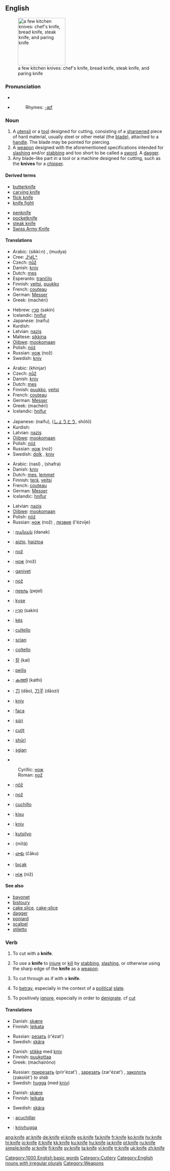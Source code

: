 {{wikipedia|Knife}}
==English==
[[Image:4Messer_fcm.jpg|thumb|right|150px|a few kitchen knives: chef's knife, bread knife, steak knife, and paring knife]]

===Pronunciation===
*{{IPA|/naɪf/}}
*{{audio|en-us-knife.ogg|Audio (US)}}
*:Rhymes: [[Rhymes:English:-aɪf|-aɪf]]

===Noun===
{{en-noun-irreg|knives}}

# A [[utensil]] or a [[tool]] designed for cutting, consisting of a [[sharpen]]ed piece of hard material, usually steel or other metal (the [[blade]]), attached to a [[handle]]. The blade may be pointed for piercing.
# A [[weapon]] designed with the aforementioned specifications intended for [[slash]]ing and/or [[stab]]bing and too short to be called a [[sword]]. A [[dagger]].
# Any blade-like part in a tool or a machine designed for cutting, such as the '''knives''' for a [[chipper]].

====Derived terms====
{{top2}}
*[[butterknife]]
*[[carving knife]]
*[[flick knife]]
*[[knife fight]]
{{mid2}}
*[[penknife]]
*[[pocketknife]]
*[[steak knife]]
*[[Swiss Army Knife]]
{{bottom2}}

====Translations====
{{trans-top|utensil or tool designed for cutting}}
*Arabic: {{ARchar|[[سكين]]}} (sikkí:n) {{mf}}, {{ARchar|[[مدية]]}} (mudya) {{f}}
*Cree: [[ᒨᐦᑯᒫᓐ]]
*Czech: [[nůž]] {{m}}
*Danish: [[kniv]] {{c}}
*Dutch: [[mes]] {{n}}
*Esperanto: [[tranĉilo]]
*Finnish: [[veitsi]], [[puukko]]
*French: [[couteau]] {{m}}
*German: [[Messer]] {{n}}
*Greek: {{t|el|μαχαίρι|n|s}} (machéri)
{{trans-mid}}
*Hebrew: [[סכין]] (sakín) {{f}}
*Icelandic: [[hnífur]] {{m}}
*Japanese: {{JAchar|[[ナイフ]]}} (naifu)
*Kurdish: {{KUchar|[[چه‌قۆ]]}}
*Latvian: [[nazis]] {{m}}
*Maltese: [[sikkina]] {{f}}
*[[Ojibwe]]: [[mookomaan]]
*Polish: [[nóż]] {{m}}
*Russian: [[нож]] (nož) {{m}}
*Swedish: [[kniv]] {{c}}
{{trans-bottom}}

{{trans-top|weapon}}
*Arabic: {{ARchar|[[خنجر]]}} (khinjar) {{m}}
*Czech: [[nůž]] {{m}}
*Danish: [[kniv]] {{c}}
*Dutch: [[mes]] {{n}}
*Finnish: [[puukko]], [[veitsi]]
*French: [[couteau]] {{m}}
*German: [[Messer]] {{n}}
*Greek: {{t|el|μαχαίρι|n|s}} (machéri)
*Icelandic: [[hnífur]] {{m}}
{{trans-mid}}
*Japanese: {{JAchar|[[ナイフ]]}} (naifu), {{JAchar|[[小刀]]}} ([[しょうとう]], shōtō)
*Kurdish: {{KUchar|[[چه‌قۆ]]}}
*Latvian: [[nazis]] {{m}}
*[[Ojibwe]]: [[mookomaan]]
*Polish: [[nóż]] {{m}}
*Russian: [[нож]] (nož) {{m}}
*Swedish: [[dolk]] {{c}}, [[kniv]] {{c}}
{{trans-bottom}}

{{trans-top|any blade-like part designed for cutting}}
*Arabic: {{ARchar|[[نصل]]}} (nasl) {{m}}, {{ARchar|[[شفرة]]}} (shafra) {{f}}
*Danish: [[kniv]] {{c}}
*Dutch: [[mes]], [[lemmet]]
*Finnish: [[terä]], [[veitsi]]
*French: [[couteau]] {{m}}
*German: [[Messer]] {{n}}
*Icelandic: [[hnífur]] {{m}}
{{trans-mid}}
*Latvian: [[nazis]] {{m}}
*[[Ojibwe]]: [[mookomaan]]
*Polish: [[nóż]] {{m}}
*Russian: [[нож]] (nož) {{m}}, [[лезвие]] (l'ézvije) {{n}}
{{trans-bottom}}

{{checktrans}}
{{trans-top|translations to be checked}}
*{{ttbc|Armenian}}: [[դանակ]] (danak)
*{{ttbc|Basque}}: [[aizto]], [[haiztoa]]
*{{ttbc|Bosnian}}: [[nož#Bosnian|nož]] {{m}}
*{{ttbc|Bulgarian}}: [[нож]] (nož) {{m}}
*{{ttbc|Catalan}}: [[ganivet]] {{m}}
*{{ttbc|Croatian}}: [[nož#Croatian|nož]] {{m}}
*{{ttbc|Erzya}}: [[пеель]] (pejel)
*{{ttbc|Guarani}}: [[kyse]]
*{{ttbc|Hebrew}}: [[סכין|סַכִּין]] (sakin)
*{{ttbc|Hungarian}}: [[kés]]
*{{ttbc|Interlingua}}: [[cultello]]
*{{ttbc|Irish}}: [[scian]]
*{{ttbc|Italian}}: [[coltello]] {{m}}
*{{ttbc|Korean}}: [[칼]] (kal)
*{{ttbc|Lithuanian}}: [[peilis]] {{m}}
*{{ttbc|Malayalam}}: [[കത്തി]] (kathi)
{{trans-mid}}
*{{ttbc|Mandarin}}: [[刀]] (dāo), [[刀子]] (dāozi)
*{{ttbc|Norwegian}}: [[kniv]]
*{{ttbc|Portuguese}}: [[faca]] {{f}}
*{{ttbc|Rohingya}}: [[súri]]
*{{ttbc|Romanian}}: [[cuţit]] {{n}}
*{{ttbc|Romani}}: [[shūri]]
*{{ttbc|Scottish Gaelic}}: [[sgian]] {{f}}
*{{ttbc|Serbian}}
:Cyrillic: [[нож#Serbian|нож]] {{m}}
:Roman: [[nož#Serbian|nož]] {{m}}
*{{ttbc|Slovak}}: [[nôž]] {{m}}
*{{ttbc|Slovene}}: [[nož]] {{m}}
*{{ttbc|Spanish}}: [[cuchillo]] {{m}}
*{{ttbc|Swahili}}: [[kisu]]
*{{ttbc|Swedish}}: [[kniv]] {{c}}
*{{ttbc|Tagalog}}: [[kutsilyo]]
*{{ttbc|Thai}}: {{THchar|[[มีด]]}} (mītă)
*{{ttbc|Telugu}}: [[చాకు]] (čāku)
*{{ttbc|Turkish}}: [[bıçak]]
*{{ttbc|Ukrainian}}: [[ніж]] (niž) {{m}}
{{trans-bottom}}

====See also====
*[[bayonet]]
*[[bistoury]]
*[[cake slice]], [[cake-slice]]
*[[dagger]]
*[[poniard]]
*[[scalpel]]
*[[stiletto]]

===Verb===
{{en-verb|knif|ing}}

# {{transitive}} To cut with a '''knife'''.
# {{transitive}} To use a '''knife''' to [[injure]] or [[kill]] by [[stab]]bing, [[slash]]ing, or otherwise using the sharp edge of the '''knife''' as a [[weapon]].
# {{intransitive}} To cut through as if with a '''knife'''.
# {{transitive}} To [[betray]], especially in the context of a [[political]] [[slate]].
# {{transitive}} To positively [[ignore]], especially in order to [[denigrate]]. cf [[cut]]

====Translations====
{{trans-top|to use a knife to cut}}
*Danish: [[skære]]
*Finnish: [[leikata]]
{{trans-mid}}
*Russian: [[резать]] (r'ézat')
*Swedish: [[skära]]
{{trans-bottom}}

{{trans-top|to use a knife to injure or kill}}
*Danish: [[stikke]] med [[kniv]]
*Finnish: [[puukottaa]]
*Greek: {{t|el|μαχαιρώνω||}} (machairóno)
{{trans-mid}}
*Russian: [[прирезать]] (prir'ézat') {{impf}}, [[зарезать]] (zar'ézat') {{impf}}, [[заколоть]] (zakolót') {{impf}} ''to stab''
*Swedish: [[hugga]] (med [[kniv]])
{{trans-bottom}}

{{trans-top|to cut through as if with a knife}}
*Danish: [[skære]]
*Finnish: [[leikata]]
{{trans-mid}}
*Swedish: [[skära]]
{{trans-bottom}}

{{checktrans}}
{{trans-top|translations to be checked}}
*{{ttbc|Spanish}}: [[acuchillar]]
*{{ttbc|Swedish}}: [[knivhugga]]
{{trans-bottom}}

[[Category:1000 English basic words]]
[[Category:Cutlery]]
[[Category:English nouns with irregular plurals]]
[[Category:Weapons]]

[[ang:knife]]
[[ar:knife]]
[[de:knife]]
[[el:knife]]
[[es:knife]]
[[fa:knife]]
[[fr:knife]]
[[ko:knife]]
[[hy:knife]]
[[hi:knife]]
[[io:knife]]
[[it:knife]]
[[kk:knife]]
[[ku:knife]]
[[hu:knife]]
[[ja:knife]]
[[pl:knife]]
[[ru:knife]]
[[simple:knife]]
[[sr:knife]]
[[fi:knife]]
[[sv:knife]]
[[ta:knife]]
[[vi:knife]]
[[tr:knife]]
[[uk:knife]]
[[zh:knife]]